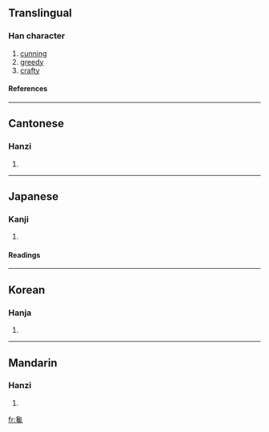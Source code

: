 ==Translingual==
===Han character===
{{Han char|rn=81|rad=比|as=13|sn=17|four=2721<sub>3</sub>|canj=弓口心心戈 (NRPPI)}}
# [[cunning]]
# [[greedy]]
# [[crafty]]
====References====
{{Han ref|kx=0591.180|dkj=16767|dj=0983.220|hdz=10361.100|uh=6BDA|ud=27610|bh=C0D5|bd=49365}}

----
==Cantonese==
===Hanzi===
{{yue-hanzi|jyut=|y=chaam4}}
# {{defn|Cantonese}}

----
==Japanese==
===Kanji===
{{ja-kanji|grade=|rs=比13}}
# {{defn|Japanese}} 
====Readings====
{{ja-readings|on=[[さん]] (san), [[ぜん]] (zen), [[ざん]] (zan)|kun=[[うさぎ]] (usagi)}}

----
==Korean==
===Hanja===
{{ko-hanja|hangeul=참|eumhun=|rv=cham|mr=ch'am|y=cham}}
# {{defn|Korean}}

----
==Mandarin==
===Hanzi===
{{cmn-hanzi|pin=[[chán]] ([[chan2]])|wg=ch'an<sup>2</sup>}}
# {{defn|Mandarin}}

[[fr:毚]]
